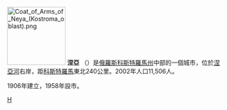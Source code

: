 {{Coord|58|17|N|43|52|E|type:city|display=title}}
[[File:Coat_of_Arms_of_Neya_(Kostroma_oblast).png|135px]]
'''涅亞''' （{{lang-ru|Не́я}}）是[[俄羅斯|俄羅斯]][[科斯特羅馬州|科斯特羅馬州]]中部的一個城市，位於[[涅亞河|涅亞河]]右岸，距[[科斯特羅馬|科斯特羅馬]]東北240公里。2002年人口11,506人。

1906年建立，1958年設市。

{{科斯特羅馬州行政區劃}}
[[Category:科斯特羅馬州城市|Н]]